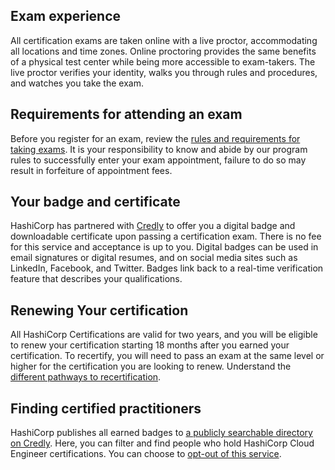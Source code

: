 <!-- Each "## Heading Two" section in this document will be used to populate an FAQ item -->

## Exam experience

All certification exams are taken online with a live proctor, accommodating all locations and time zones. Online proctoring provides the same benefits of a physical test center while being more accessible to exam-takers. The live proctor verifies your identity, walks you through rules and procedures, and watches you take the exam.

## Requirements for attending an exam

Before you register for an exam, review the [rules and requirements for taking exams](https://hashicorp-certifications.zendesk.com/hc/en-us/articles/26234761626125). It is your responsibility to know and abide by our program rules to successfully enter your exam appointment, failure to do so may result in forfeiture of appointment fees.

## Your badge and certificate

HashiCorp has partnered with [Credly](https://www.credly.com/organizations/hashicorp/badges) to offer you a digital badge and downloadable certificate upon passing a certification exam. There is no fee for this service and acceptance is up to you. Digital badges can be used in email signatures or digital resumes, and on social media sites such as LinkedIn, Facebook, and Twitter. Badges link back to a real-time verification feature that describes your qualifications.

## Renewing Your certification

All HashiCorp Certifications are valid for two years, and you will be eligible to renew your certification starting 18 months after you earned your certification. To recertify, you will need to pass an exam at the same level or higher for the certification you are looking to renew. Understand the [different pathways to recertification](https://hashicorp-certifications.zendesk.com/hc/en-us/articles/9677396620941).

## Finding certified practitioners

HashiCorp publishes all earned badges to [a publicly searchable directory on Credly](https://www.credly.com/organizations/hashicorp/directory). Here, you can filter and find people who hold HashiCorp Cloud Engineer certifications. You can choose to [opt-out of this service](https://hashicorp-certifications.zendesk.com/hc/en-us/articles/5811382524429).


